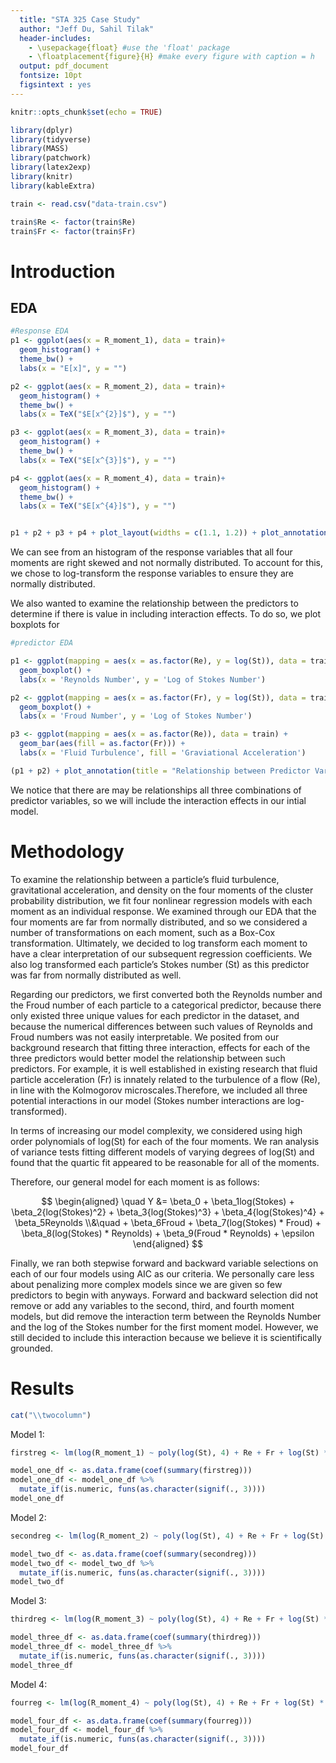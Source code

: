 ```yaml
---
  title: "STA 325 Case Study"
  author: "Jeff Du, Sahil Tilak"
  header-includes: 
    - \usepackage{float} #use the 'float' package
    - \floatplacement{figure}{H} #make every figure with caption = h
  output: pdf_document
  fontsize: 10pt
  figsintext : yes
---
```


```r
knitr::opts_chunk$set(echo = TRUE)
```

```r
library(dplyr)
library(tidyverse)
library(MASS)
library(patchwork)
library(latex2exp)
library(knitr)
library(kableExtra)
```

```r
train <- read.csv("data-train.csv")

train$Re <- factor(train$Re)
train$Fr <- factor(train$Fr)
```

# Introduction 

## EDA

```r
#Response EDA
p1 <- ggplot(aes(x = R_moment_1), data = train)+
  geom_histogram() +
  theme_bw() + 
  labs(x = "E[x]", y = "")

p2 <- ggplot(aes(x = R_moment_2), data = train)+
  geom_histogram() +
  theme_bw() +
  labs(x = TeX("$E[x^{2}]$"), y = "")

p3 <- ggplot(aes(x = R_moment_3), data = train)+
  geom_histogram() +
  theme_bw() +
  labs(x = TeX("$E[x^{3}]$"), y = "")

p4 <- ggplot(aes(x = R_moment_4), data = train)+
  geom_histogram() +
  theme_bw() + 
  labs(x = TeX("$E[x^{4}]$"), y = "")


p1 + p2 + p3 + p4 + plot_layout(widths = c(1.1, 1.2)) + plot_annotation(title = 'Distribution of the Four Moments', theme = theme(plot.title = element_text(hjust = 0.5)))
```

We can see from an histogram of the response variables that all four moments are right skewed and not normally distributed. To account for this, we chose to log-transform the response variables to ensure they are normally distributed.

We also wanted to examine the relationship between the predictors to determine if there is value in including interaction effects. To do so,
we plot boxplots for 

```r
#predictor EDA

p1 <- ggplot(mapping = aes(x = as.factor(Re), y = log(St)), data = train) +
  geom_boxplot() +
  labs(x = 'Reynolds Number', y = 'Log of Stokes Number')

p2 <- ggplot(mapping = aes(x = as.factor(Fr), y = log(St)), data = train) +
  geom_boxplot() +
  labs(x = 'Froud Number', y = 'Log of Stokes Number')

p3 <- ggplot(mapping = aes(x = as.factor(Re)), data = train) +
  geom_bar(aes(fill = as.factor(Fr))) +
  labs(x = 'Fluid Turbulence', fill = 'Graviational Acceleration')

(p1 + p2) + plot_annotation(title = "Relationship between Predictor Variables", theme = theme(plot.title = element_text(hjust = 0.5)))

```

We notice that there are may be relationships all three combinations of predictor variables, so we will include the interaction effects in our intial model. 

# Methodology

To examine the relationship between a particle's fluid turbulence, gravitational acceleration, and density on the four moments of the cluster
probability distribution, we fit four nonlinear regression models with each
moment as an individual response. We examined through our EDA that the 
four moments are far from normally distributed, and so we considered
a number of transformations on each moment, such as a Box-Cox transformation. Ultimately, we decided to log transform each moment
to have a clear interpretation of our subsequent regression coefficients.
We also log transformed each particle's Stokes number (St) as this predictor was far from normally distributed as well.

Regarding our predictors, we first converted both the Reynolds number and the Froud number of each particle to a categorical predictor, because there only existed three unique values for each predictor in the dataset, and because the numerical differences between such values of Reynolds and Froud numbers was not easily interpretable. We posited from our background research that fitting three interaction, effects for each of the three predictors would better model the relationship
between such predictors. For example, it is well established in existing
research that fluid particle acceleration (Fr) is innately related to the turbulence of a flow (Re), in line with the Kolmogorov microscales.Therefore, we included all three potential interactions in our model (Stokes number interactions are log-transformed).

In terms of increasing our model complexity, we considered using
high order polynomials of log(St) for each of the four moments.
We ran analysis of variance tests fitting different models of varying
degrees of log(St) and found that the quartic fit appeared to be
reasonable for all of the moments. 

Therefore, our general model for each moment is as follows:

$$
\begin{aligned} \quad Y &= \beta_0 + \beta_1log(Stokes) + \beta_2{log(Stokes)^2} + \beta_3{log(Stokes)^3} + \beta_4{log(Stokes)^4} + \beta_5Reynolds \\&\quad + \beta_6Froud + \beta_7(log(Stokes) * Froud) + \beta_8(log(Stokes) * Reynolds) + \beta_9(Froud * Reynolds) + \epsilon \end{aligned}
$$

Finally, we ran both stepwise forward and backward variable selections
on each of our four models using AIC as our criteria. We personally
care less about penalizing more complex models since we are given
so few predictors to begin with anyways. Forward and backward selection
did not remove or add any variables to the second, third, and fourth
moment models, but did remove the interaction term between the Reynolds
Number and the log of the Stokes number for the first moment model. However, we still decided to include this interaction because we believe
it is scientifically grounded.

# Results

```r
cat("\\twocolumn")
```

Model 1:

```r
firstreg <- lm(log(R_moment_1) ~ poly(log(St), 4) + Re + Fr + log(St) * Fr + log(St) * Re + Fr * Re, data = train)

model_one_df <- as.data.frame(coef(summary(firstreg)))
model_one_df <- model_one_df %>%
  mutate_if(is.numeric, funs(as.character(signif(., 3))))
model_one_df
```

Model 2:

```r
secondreg <- lm(log(R_moment_2) ~ poly(log(St), 4) + Re + Fr + log(St) * Fr + log(St) * Re + Fr * Re, data = train)

model_two_df <- as.data.frame(coef(summary(secondreg)))
model_two_df <- model_two_df %>%
  mutate_if(is.numeric, funs(as.character(signif(., 3))))
model_two_df
```

Model 3:

```r
thirdreg <- lm(log(R_moment_3) ~ poly(log(St), 4) + Re + Fr + log(St) * Fr + log(St) * Re + Fr * Re, data = train)

model_three_df <- as.data.frame(coef(summary(thirdreg)))
model_three_df <- model_three_df %>%
  mutate_if(is.numeric, funs(as.character(signif(., 3))))
model_three_df
```

Model 4:

```r
fourreg <- lm(log(R_moment_4) ~ poly(log(St), 4) + Re + Fr + log(St) * Fr + log(St) * Re + Fr * Re, data = train)

model_four_df <- as.data.frame(coef(summary(fourreg)))
model_four_df <- model_four_df %>%
  mutate_if(is.numeric, funs(as.character(signif(., 3))))
model_four_df

```

